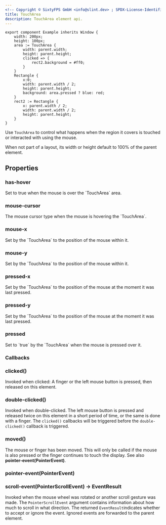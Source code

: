 ```yaml
---
<!-- Copyright © SixtyFPS GmbH <info@slint.dev> ; SPDX-License-Identifier: MIT -->
title: TouchArea
description: TouchArea element api.
---
```



```slint playground
export component Example inherits Window {
    width: 200px;
    height: 100px;
    area := TouchArea {
        width: parent.width;
        height: parent.height;
        clicked => {
            rect2.background = #ff0;
        }
    }
    Rectangle {
        x:0;
        width: parent.width / 2;
        height: parent.height;
        background: area.pressed ? blue: red;
    }
    rect2 := Rectangle {
        x: parent.width / 2;
        width: parent.width / 2;
        height: parent.height;
    }
}
```

Use `TouchArea` to control what happens when the region it covers is touched or interacted with
using the mouse.

When not part of a layout, its width or height default to 100% of the parent element.

## Properties

### has-hover
<SlintProperty propName="has-hover" typeName="bool" propertyVisibility="out">
Set to true when the mouse is over the `TouchArea` area.
</SlintProperty>

### mouse-cursor
<SlintProperty propName="mouse-cursor" typeName="enum" enumName="MouseCursor">
The mouse cursor type when the mouse is hovering the `TouchArea`.
</SlintProperty>

### mouse-x
<SlintProperty propName="mouse-x" typeName="length" propertyVisibility="out">
Set by the `TouchArea` to the position of the mouse within it.
</SlintProperty>

### mouse-y
<SlintProperty propName="mouse-y" typeName="length" propertyVisibility="out">
Set by the `TouchArea` to the position of the mouse within it.
</SlintProperty>

### pressed-x
<SlintProperty propName="pressed-x" typeName="length" propertyVisibility="out">
Set by the `TouchArea` to the position of the mouse at the moment it was last pressed.
</SlintProperty>

### pressed-y
<SlintProperty propName="pressed-y" typeName="length" propertyVisibility="out">
Set by the `TouchArea` to the position of the mouse at the moment it was last pressed.
</SlintProperty>

### pressed
<SlintProperty propName="pressed" typeName="bool" propertyVisibility="out">
Set to `true` by the `TouchArea` when the mouse is pressed over it.
</SlintProperty>


### Callbacks

### clicked()
Invoked when clicked: A finger or the left mouse button is pressed, then released on this element.

### double-clicked()
Invoked when double-clicked. The left mouse button is pressed and released twice on this element in a short
period of time, or the same is done with a finger. The `clicked()` callbacks will be triggered before the `double-clicked()` callback is triggered.

### moved()
The mouse or finger has been moved. This will only be called if the mouse is also pressed or the finger continues to touch
the display. See also **pointer-event(PointerEvent)**.

### pointer-event(PointerEvent)
<PointerEvent />


### scroll-event(PointerScrollEvent) -> EventResult
Invoked when the mouse wheel was rotated or another scroll gesture was made.
The `PointerScrollEvent` argument contains information about how much to scroll in what direction.
<PointerScrollEvent />
The returned `EventResult`indicates whether to accept or ignore the event. Ignored events are
forwarded to the parent element.
<EventResult />
